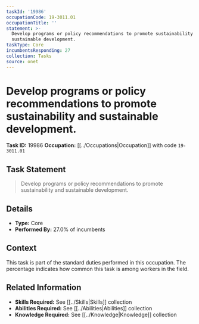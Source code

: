 ```yaml
---
taskId: '19986'
occupationCode: 19-3011.01
occupationTitle: ''
statement: >-
  Develop programs or policy recommendations to promote sustainability and
  sustainable development.
taskType: Core
incumbentsResponding: 27
collection: Tasks
source: onet
---
```

# Develop programs or policy recommendations to promote sustainability and sustainable development.

**Task ID:** 19986
**Occupation:** [[../Occupations|Occupation]] with code `19-3011.01`

## Task Statement

> Develop programs or policy recommendations to promote sustainability and sustainable development.

## Details

- **Type:** Core
- **Performed By:** 27.0% of incumbents

## Context

This task is part of the standard duties performed in this occupation. The percentage indicates how common this task is among workers in the field.

## Related Information

- **Skills Required:** See [[../Skills|Skills]] collection
- **Abilities Required:** See [[../Abilities|Abilities]] collection
- **Knowledge Required:** See [[../Knowledge|Knowledge]] collection
